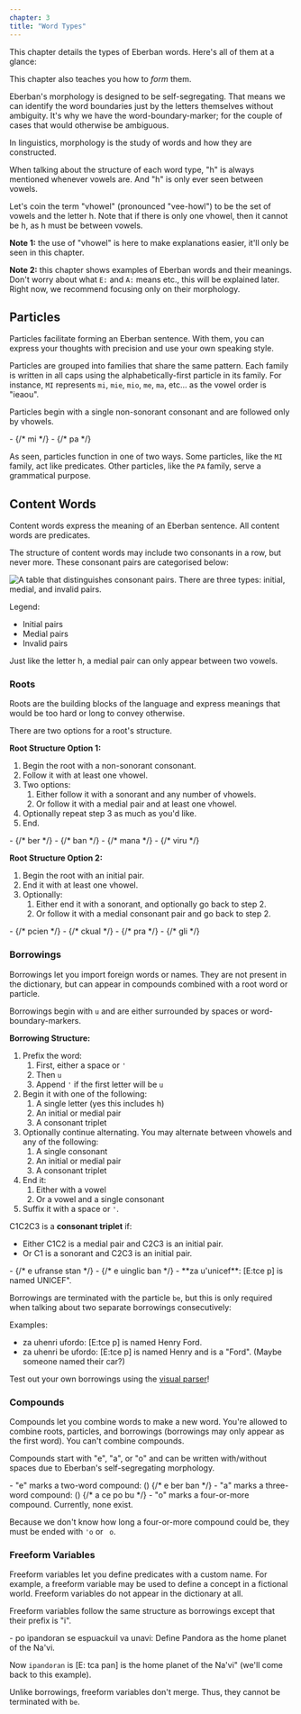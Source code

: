 ```yaml
---
chapter: 3
title: "Word Types"
---
```


This chapter details the types of Eberban words. Here's all of them at a glance:

<WordTypes client:load />

This chapter also teaches you how to _form_ them. 

Eberban's morphology is designed to be self-segregating. That means we can
identify the word boundaries just by the letters themselves without ambiguity.
It's why we have the word-boundary-marker; for the couple of cases that would
otherwise be ambiguous.

<Info type="jargon" title="Morphology">
In linguistics, morphology is the study of words and how they are constructed.
</Info>

When talking about the structure of each word type, "h" is always mentioned
whenever vowels are. And "h" is only ever seen between vowels. 

Let's coin the term "vhowel" (pronounced "vee-howl") to be the set of vowels and
the letter h. Note that if there is only one vhowel, then it cannot be h, as h
must be between vowels.

**Note 1:** the use of "vhowel" is here to make explanations easier, it'll only
be seen in this chapter.

**Note 2:** this chapter shows examples of Eberban words and their meanings.
Don't worry about what `E:` and `A:` means etc., this will be explained later.
Right now, we recommend focusing only on their morphology.

## Particles

Particles facilitate forming an Eberban sentence. With them, you can express
your thoughts with precision and use your own speaking style.

Particles are grouped into families that share the same pattern. Each family is
written in all caps using the alphabetically-first particle in its family. For
instance, `MI` represents `mi`, `mie`, `mio`, `me`, `ma`, etc... as the vowel
order is "ieaou".

Particles begin with a single non-sonorant consonant and are followed only by
vhowels.

<Info type="examples">
- <DictEntry client:load inline id="unfcuerxgm" /> {/* mi */}
- <DictEntry client:load inline id="awzbv8iu8c" /> {/* pa */}
</Info>

As seen, particles function in one of two ways. Some particles, like the `MI`
family, act like predicates. Other particles, like the `PA` family, serve a
grammatical purpose.

## Content Words

Content words express the meaning of an Eberban sentence. All content words are
predicates.

The structure of content words may include two consonants in a row, but never
more. These consonant pairs are categorised below:

![A table that distinguishes consonant pairs. There are three types: initial, medial, and invalid pairs.](/consonant-pairs.png "All consonant pairs.")

Legend:

- <span class="text-[#b4c7dc] font-bold dark:drop-shadow-md">Initial pairs</span>
- <span class="text-[#bf819e] font-bold dark:drop-shadow-md">Medial pairs</span>
- <span  class="text-[#333333] font-bold dark:drop-shadow-md dark:[text-shadow:1px_1px_gray]">Invalid pairs</span>

Just like the letter h, a medial pair can only appear between two vowels.

### Roots

Roots are the building blocks of the language and express meanings that would be
too hard or long to convey otherwise. 

There are two options for a root's structure.

**Root Structure Option 1:**

1. Begin the root with a non-sonorant consonant.
1. Follow it with at least one vhowel.
1. Two options:
   1. Either follow it with a sonorant and any number of vhowels.
   1. Or follow it with a medial pair and at least one vhowel.
1. Optionally repeat step 3 as much as you'd like.
1. End.

<Info type="examples">
- <DictEntry client:load inline id="vz1h8ccnmh" /> {/* ber */}
- <DictEntry client:load inline id="pwmxutektw" /> {/* ban */}
- <DictEntry client:load inline id="la6bqysk7n" /> {/* mana */}
- <DictEntry client:load inline id="r9jofkaowc" /> {/* viru */}
</Info>

**Root Structure Option 2:**

1. Begin the root with an initial pair.
1. End it with at least one vhowel.
1. Optionally:
   1. Either end it with a sonorant, and optionally go back to step 2.
   1. Or follow it with a medial consonant pair and go back to step 2.

<Info type="examples">
- <DictEntry client:load inline id="0uujkotag5" /> {/* pcien */}
- <DictEntry client:load inline id="i24b50cv0l" /> {/* ckual */}
- <DictEntry client:load inline id="scjlbqkhj0" /> {/* pra */}
- <DictEntry client:load inline id="r7wbdwqgm0" /> {/* gli */}
</Info>

### Borrowings

Borrowings let you import foreign words or names. They are not present in the
dictionary, but can appear in compounds combined with a root word or particle.

Borrowings begin with `u` and are either surrounded by spaces or
word-boundary-markers.

**Borrowing Structure:**

1. Prefix the word:
   1. First, either a space or `'`
   1. Then `u`
   1. Append `'` if the first letter will be `u`
1. Begin it with one of the following:
   1. A single letter (yes this includes h)
   1. An initial or medial pair
   1. A consonant triplet
1. Optionally continue alternating. You may alternate between vhowels and any of
the following:
   1. A single consonant
   1. An initial or medial pair
   1. A consonant triplet
1. End it:
   1. Either with a vowel
   1. Or a vowel and a single consonant
1. Suffix it with a space or `'`.

C1C2C3 is a **consonant triplet** if:

- Either C1C2 is a medial pair and C2C3 is an initial pair.
- Or C1 is a sonorant and C2C3 is an initial pair.

<Info type="examples">
- <DictEntry client:load inline id="ql0k4zdkcv" /> {/* e ufranse stan */}
- <DictEntry client:load inline id="funyada7wl" /> {/* e uinglic ban */}
- **za u'unicef**: [E:tce p] is named UNICEF".
</Info>

Borrowings are terminated with the particle `be`, but this is only required when
talking about two separate borrowings consecutively:

Examples:

- za uhenri ufordo: [E:tce p] is named Henry Ford.
- za uhenri be ufordo: [E:tce p] is named Henry and is a "Ford". (Maybe
someone named their car?)

Test out your own borrowings using the
[visual&nbsp;parser](https://eberban.github.io/eberban/web/parser_box_glosser.html)!

### Compounds

Compounds let you combine words to make a new word. You're allowed to combine
roots, particles, and borrowings (borrowings may only appear as the first word).
You can't combine compounds.

Compounds start with "e", "a", or "o" and can be written with/without spaces due
to Eberban's self-segregating morphology.

<Info type="examples">
- "e" marks a two-word compound: (<DictEntry client:load inline id="funyada7wl" />) {/* e ber ban */}
- "a" marks a three-word compound: (<DictEntry client:load inline id="jpvb7ytjfg" />) {/* a ce po bu */}
- "o" marks a four-or-more compound. Currently, none exist.
</Info>

Because we don't know how long a four-or-more compound could be, they must be
ended with `'o` or ` o`.

### Freeform Variables

Freeform variables let you define predicates with a custom name. For example, a
freeform variable may be used to define a concept in a fictional world. Freeform
variables do not appear in the dictionary at all.

Freeform variables follow the same structure as borrowings except that their
prefix is "i".

<Info type="examples">
- po ipandoran se espuackuil va unavi: Define Pandora as the home planet of
the Na'vi.

Now `ipandoran` is [E: tca pan] is the home planet of the Na'vi" (we'll come
back to this example).
</Info>

Unlike borrowings, freeform variables don't merge. Thus, they cannot be
terminated with `be`.
